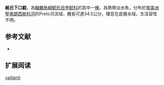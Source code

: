 {{Speciesbox
| name = 維氏下口鯰
| image = 
| image_width = 250px
| image_caption = 
| status = NE
| status_system = IUCN3.1
| genus = Hypostomus
| species = vaillanti
| authority = [[Steindachner|Steindachner]], 1877
| synonyms = *''Plecostomus vaillanti'',Steindachner, 1877
}}

'''維氏下口鯰'''，為[[輻鰭魚綱|輻鰭魚綱]][[鯰形目|鯰形目]][[甲鯰科|甲鯰科]]的其中一[[種|種]]，為熱帶淡水魚，分布於[[南美洲|南美洲]][[聖弗朗西斯科河|聖弗朗西斯科河]]的Preto河流域，體長可達34.5公分，棲息在底層水域，生活習性不明。
==参考文献==
*{{FishBase_species|genus=Hypostomus|species=vaillanti|year=2015|month=1}}

== 扩展阅读 ==
{{refbegin}}
{{wikispecies-inline|Hypostomus vaillanti|維氏下口鯰}}
{{refend}}
{{Taxonbar|from=Q5511332}}

[[Category:下口鯰屬|vaillanti]]